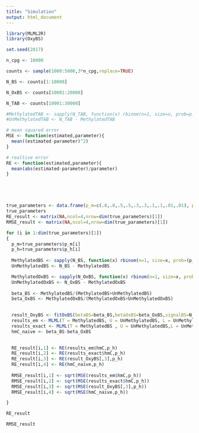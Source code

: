 ```yaml
---
title: "Simulation"
output: html_document
---
```



```r
library(MLML2R)
library(OxyBS)

set.seed(2017)

n_cpg <- 10000

counts <- sample(1000:5000,3*n_cpg,replace=TRUE)

N_BS <- counts[1:10000]

N_OxBS <- counts[10001:20000]

N_TAB <- counts[10001:30000]

#MethylatedTAB <- sapply(N_TAB, function(x) rbinom(n=1, size=x, prob=p_h))
#UnMethylatedTAB <- N_TAB - MethylatedTAB

# mean squared error
MSE <- function(estimated,parameter){
  mean((estimated-parameter)^2)
}

# realtive error
RE <- function(estimated,parameter){
  mean(abs(estimated-parameter)/parameter)
}





true_parameters <- data.frame(p_m=c(.8,.8,.5,.5,.3,.3,.1,.1,.01,.01), p_h=c(.1,.01,.4,.01,.01,.1,.8,.01,.9,.3))
true_parameters
RE_result <- matrix(NA,ncol=4,nrow=dim(true_parameters)[1])
RMSE_result <- matrix(NA,ncol=4,nrow=dim(true_parameters)[1])

for (i in 1:dim(true_parameters)[1])
{
  p_m=true_parameters$p_m[i]
  p_h=true_parameters$p_h[i]
  
  MethylatedBS <- sapply(N_BS, function(x) rbinom(n=1, size=x, prob=(p_m+p_h)))
  UnMethylatedBS <- N_BS - MethylatedBS

  MethylatedOxBS <- sapply(N_OxBS, function(x) rbinom(n=1, size=x, prob=p_m))
  UnMethylatedOxBS <- N_OxBS - MethylatedOxBS
  
  beta_BS <- MethylatedBS/(MethylatedBS+UnMethylatedBS)
  beta_OxBS <- MethylatedOxBS/(MethylatedOxBS+UnMethylatedOxBS)
  

  result_OxyBS <- fitOxBS(betaBS=beta_BS,betaOxBS=beta_OxBS,signalBS=N_BS,signalOxBS=N_OxBS)
  results_em <- MLML(T = MethylatedBS, U = UnMethylatedBS, L = UnMethylatedOxBS, M = MethylatedOxBS,tol=0.00001)
  results_exact <- MLML(T = MethylatedBS , U = UnMethylatedBS,L = UnMethylatedOxBS, M = MethylatedOxBS,exact=TRUE)
  hmC_naive <- beta_BS-beta_OxBS
  

  RE_result[i,1] <- RE(results_em$hmC,p_h)
  RE_result[i,2] <- RE(results_exact$hmC,p_h)
  RE_result[i,3] <- RE(result_OxyBS[,3],p_h)
  RE_result[i,4] <- RE(hmC_naive,p_h)
  
  RMSE_result[i,1] <- sqrt(MSE(results_em$hmC,p_h))
  RMSE_result[i,2] <- sqrt(MSE(results_exact$hmC,p_h))
  RMSE_result[i,3] <- sqrt(MSE(result_OxyBS[,3],p_h))
  RMSE_result[i,4] <- sqrt(MSE(hmC_naive,p_h))

}

RE_result

RMSE_result


```
